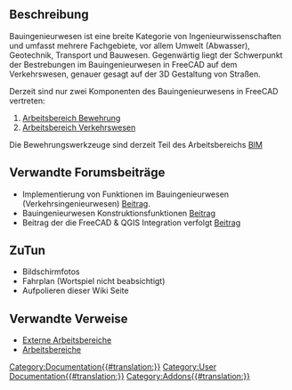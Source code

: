 <languages/>
<span id="Description"></span>
== Beschreibung ==

Bauingenieurwesen ist eine breite Kategorie von Ingenieurwissenschaften und umfasst mehrere Fachgebiete, vor allem Umwelt (Abwasser), Geotechnik, Transport und Bauwesen.  Gegenwärtig liegt der Schwerpunkt der Bestrebungen im Bauingenieurwesen in FreeCAD auf dem Verkehrswesen, genauer gesagt auf der 3D Gestaltung von Straßen.

Derzeit sind nur zwei Komponenten des Bauingenieurwesens in FreeCAD vertreten: 
 
# [[Arch_Rebar/de|Arbeitsbereich Bewehrung]]
# [[Transportation Workbench/de|Arbeitsbereich Verkehrswesen]]

Die  Bewehrungswerkzeuge sind derzeit Teil des Arbeitsbereichs [[BIM_Workbench/de|BIM]]

<span id="Related_Forum_Threads"></span>
== Verwandte Forumsbeiträge == 

* Implementierung von Funktionen im Bauingenieurwesen (Verkehrsingenieurwesen) [https://forum.freecadweb.org/viewtopic.php?f=8&t=22277 Beitrag].
* Bauingenieurwesen Konstruktionsfunktionen [https://forum.freecadweb.org/viewtopic.php?f=8&t=6973 Beitrag]
*  Beitrag der die FreeCAD & QGIS Integration verfolgt [https://forum.freecadweb.org/viewtopic.php?f=8&t=22390 Beitrag]

== ZuTun ==
* Bildschirmfotos
* Fahrplan (Wortspiel nicht beabsichtigt)
* Aufpolieren dieser Wiki Seite

<span id="Related_Links"></span>
== Verwandte Verweise ==

* [[External workbenches/de|Externe Arbeitsbereiche]]
* [[Workbenches/de|Arbeitsbereiche]]

[[Category:Documentation{{#translation:}}]]

[[Category:User Documentation{{#translation:}}]]

[[Category:Addons{{#translation:}}]]




{{clear}}